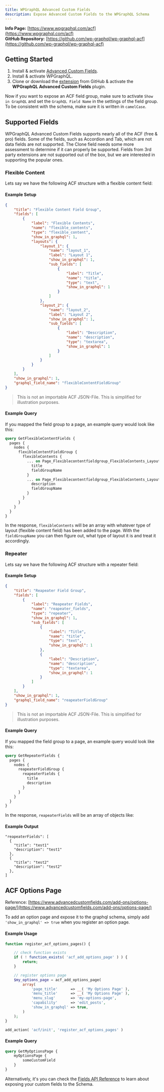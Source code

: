 ```yaml
---
title: WPGraphQL Advanced Custom Fields
description: Expose Advanced Custom Fields to the WPGraphQL Schema
---
```


**Info Page:** [https://www.wpgraphql.com/acf](https://www.wpgraphql.com/acf)<br/>
**GitHub Repository:** [https://github.com/wp-graphql/wp-graphql-acf](https://github.com/wp-graphql/wp-graphql-acf)


## Getting Started

1. Install & activate [Advanced Custom Fields](https://www.advancedcustomfields.com/).
2. Install & activate WPGraphQL.
3. Clone or download the [extension](https://github.com/wp-graphql/wp-graphql-acf) from GitHub & activate the **WPGraphQL Advanced Custom Fields** plugin.

Now if you want to expose an ACF field group, make sure to activate `Show in GraphQL` and set the `GraphQL Field Name` in the settings of the field group. To be consistent with the schema, make sure it is written in `camelCase`.

## Supported Fields

WPGraphQL Advanced Custom Fields supports nearly all of the ACF (free & pro) fields. Some of the fields, such as Accordion and Tab, which are not data fields are not supported. The Clone field needs some more assessment to determine if it can properly be supported. Fields from 3rd party extensions are not supported out of the box, but we are interested in supporting the popular ones.


### Flexible Content

Lets say we have the following ACF structure with a flexible content field:

#### Example Setup

```json
{
    "title": "Flexible Content Field Group",
    "fields": [
        {
            "label": "Flexible Contents",
            "name": "flexible_contents",
            "type": "flexible_content",
            "show_in_graphql": 1,
            "layouts": {
                "layout_1": {
                    "name": "layout_1",
                    "label": "Layout 1",
                    "show_in_graphql": 1,
                    "sub_fields": [
                        {
                            "label": "Title",
                            "name": "title",
                            "type": "text",
                            "show_in_graphql": 1
                        }
                    ]
                },
                "layout_2": {
                    "name": "layout_2",
                    "label": "Layout 2",
                    "show_in_graphql": 1,
                    "sub_fields": [
                        {
                            "label": "Description",
                            "name": "description",
                            "type": "textarea",
                            "show_in_graphql": 1
                        }
                    ]
                }
            }
        }
    ],
    "show_in_graphql": 1,
    "graphql_field_name": "flexibleContentFieldGroup"
}
```
> This is not an importable ACF JSON-File. This is simplified for illustration purposes.

#### Example Query

If you mapped the field group to a page, an example query would look like this:

```graphql
query GetFlexibleContentFields {
  pages {
    nodes {
      flexibleContentFieldGroup {
        flexibleContents {
          ... on Page_Flexiblecontentfieldgroup_FlexibleContents_Layout1 {
            title
            fieldGroupName
          }
          ... on Page_Flexiblecontentfieldgroup_FlexibleContents_Layout2 {
            description
            fieldGroupName
          }
        }
      }
    }
  }
}
```

In the response, `flexibleContents` will be an array with whatever type of layout (flexible content field) has been added to the page. With the `fieldGroupName` you can then figure out, what type of layout it is and treat it accordingly.


### Repeater

Lets say we have the following ACF structure with a repeater field:

#### Example Setup

```json
{
    "title": "Reapeater Field Group",
    "fields": [
        {
            "label": "Reapeater Fields",
            "name": "reapeater_fields",
            "type": "repeater",
            "show_in_graphql": 1,
            "sub_fields": [
                {
                    "label": "Title",
                    "name": "title",
                    "type": "text",
                    "show_in_graphql": 1
                },
                {
                    "label": "Description",
                    "name": "description",
                    "type": "textarea",
                    "show_in_graphql": 1
                }
            ]
        }
    ],
    "show_in_graphql": 1,
    "graphql_field_name": "reapeaterFieldGroup"
}
```
> This is not an importable ACF JSON-File. This is simplified for illustration purposes.

#### Example Query

If you mapped the field group to a page, an example query would look like this:

```graphql
query GetRepeaterFields {
  pages {
    nodes {
      reapeaterFieldGroup {
        reapeaterFields {
          title
          description
        }
      }
    }
  }
}
```

In the response, `reapeaterFields` will be an array of objects like: 

#### Example Output

```
"reapeaterFields": [
  {
    "title": "test1"
    "description": "test1"
  },
  {
    "title": "test2"
    "description": "test2"
  },
]
```

## ACF Options Page

Reference: [https://www.advancedcustomfields.com/add-ons/options-page/](https://www.advancedcustomfields.com/add-ons/options-page/)

To add an option page and expose it to the graphql schema, simply add `'show_in_graphql' => true` when you register an option page.


#### Example Usage
```php
function register_acf_options_pages() {

    // check function exists
    if ( ! function_exists( 'acf_add_options_page' ) ) {
        return;
    }

    // register options page
    $my_options_page = acf_add_options_page(
        array(
            'page_title'      => __( 'My Options Page' ),
            'menu_title'      => __( 'My Options Page' ),
            'menu_slug'       => 'my-options-page',
            'capability'      => 'edit_posts',
            'show_in_graphql' => true,
        )
    );
}

add_action( 'acf/init', 'register_acf_options_pages' )
```

#### Example Query

```graphql
query GetMyOptionsPage {
    myOptionsPage {
        someCustomField
    }
}
```

Alternatively, it's you can check the [Fields API Reference](/extending/fields/)
to learn about exposing your custom fields to the Schema.
